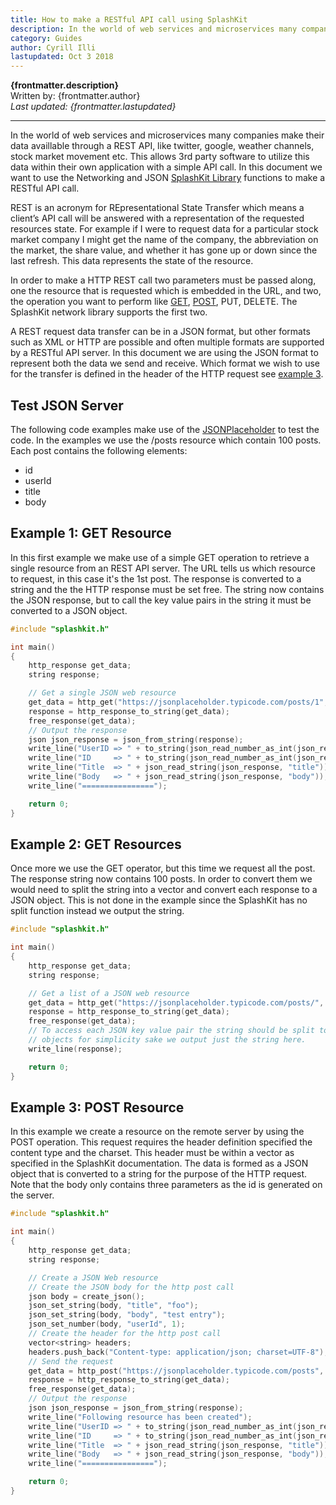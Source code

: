 ```yaml
---
title: How to make a RESTful API call using SplashKit
description: In the world of web services and microservices many companies make their data availlable through a REST APIIn this document we want to use SplashKit to make a RESTful API call.
category: Guides
author: Cyrill Illi
lastupdated: Oct 3 2018
---
```



**{frontmatter.description}**  
Written by: {frontmatter.author}  
_Last updated: {frontmatter.lastupdated}_

---

In the world of web services and microservices many companies make their data availlable through a REST API, like twitter, google, weather channels, stock market movement etc. This allows 3rd party software to utilize this data within their own application with a simple API call. In this document we want to use the Networking and JSON [SplashKit Library](https://www.splashkit.io) functions to make a RESTful API call.

REST is an acronym for REpresentational State Transfer which means a client’s API call will be answered with a representation of the requested resources state. For example if I were to request data for a particular stock market company I might get the name of the company, the abbreviation on the market, the share value, and whether it has gone up or down since the last refresh. This data represents the state of the resource.

In order to make a HTTP REST call two parameters must be passed along, one the resource that is requested which is embedded in the URL, and two, the operation you want to perform like [GET](#example-1-get-resource), [POST](#example-3-post-resource), PUT, DELETE. The SplashKit network library supports the first two.

A REST request data transfer can be in a JSON format, but other formats such as XML or HTTP are possible and often multiple formats are supported by a RESTful API server. In this document we are using the JSON format to represent both the data we send and receive. Which format we wish to use for the transfer is defined in the header of the HTTP request see [example 3](#example-3-post-resource).

## Test JSON Server

The following code examples make use of the [JSONPlaceholder](https://jsonplaceholder.typicode.com) to test the code. In the examples we use the /posts resource which contain 100 posts. Each post contains the following elements:

- id
- userId
- title
- body

## Example 1: GET Resource

In this first example we make use of a simple GET operation to retrieve a single resource from an REST API server. The URL tells us which resource to request, in this case it's the 1st post. The response is converted to a string and the the HTTP response must be set free. The string now contains the JSON response, but to call the key value pairs in the string it must be converted to a JSON object.

<Tabs syncKey="code-language">
<TabItem label="C++">

  ```cpp
  #include "splashkit.h"

  int main()
  {
      http_response get_data;
      string response;

      // Get a single JSON web resource
      get_data = http_get("https://jsonplaceholder.typicode.com/posts/1", 443);
      response = http_response_to_string(get_data);
      free_response(get_data);
      // Output the response
      json json_response = json_from_string(response);
      write_line("UserID => " + to_string(json_read_number_as_int(json_response, "userId")));
      write_line("ID     => " + to_string(json_read_number_as_int(json_response, "id")));
      write_line("Title  => " + json_read_string(json_response, "title"));
      write_line("Body   => " + json_read_string(json_response, "body"));
      write_line("================");

      return 0;
  }
  ```

</TabItem>
</Tabs>

## Example 2: GET Resources

Once more we use the GET operator, but this time we request all the post. The response string now contains 100 posts. In order to convert them we would need to split the string into a vector and convert each response to a JSON object. This is not done in the example since the SplashKit has no split function instead we output the string.

<Tabs syncKey="code-language">
<TabItem label="C++">

  ```cpp
  #include "splashkit.h"

  int main()
  {
      http_response get_data;
      string response;

      // Get a list of a JSON web resource
      get_data = http_get("https://jsonplaceholder.typicode.com/posts/", 443);
      response = http_response_to_string(get_data);
      free_response(get_data);
      // To access each JSON key value pair the string should be split to an vector<json>
      // objects for simplicity sake we output just the string here.
      write_line(response);

      return 0;
  }
  ```

</TabItem>
</Tabs>

## Example 3: POST Resource

In this example we create a resource on the remote server by using the POST operation. This request requires the header definition specified the content type and the charset. This header must be within a vector as specified in the SplashKit documentation. The data is formed as a JSON object that is converted to a string for the purpose of the HTTP request. Note that the body only contains three parameters as the id is generated on the server.

<Tabs syncKey="code-language">
<TabItem label="C++">

  ```cpp
  #include "splashkit.h"

  int main()
  {
      http_response get_data;
      string response;

      // Create a JSON Web resource
      // Create the JSON body for the http post call
      json body = create_json();
      json_set_string(body, "title", "foo");
      json_set_string(body, "body", "test entry");
      json_set_number(body, "userId", 1);
      // Create the header for the http post call
      vector<string> headers;
      headers.push_back("Content-type: application/json; charset=UTF-8");
      // Send the request
      get_data = http_post("https://jsonplaceholder.typicode.com/posts", 443, json_to_string(body), headers);
      response = http_response_to_string(get_data);
      free_response(get_data);
      // Output the response
      json json_response = json_from_string(response);
      write_line("Following resource has been created");
      write_line("UserID => " + to_string(json_read_number_as_int(json_response, "userId")));
      write_line("ID     => " + to_string(json_read_number_as_int(json_response, "id")));
      write_line("Title  => " + json_read_string(json_response, "title"));
      write_line("Body   => " + json_read_string(json_response, "body"));
      write_line("================");

      return 0;
  }
  ```

</TabItem>
</Tabs>
